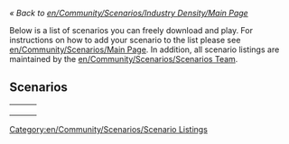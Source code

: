 [[Category:en/Community/Scenarios/Scenario Listings]]

''« Back to [[en/Community/Scenarios/Industry Density/Main Page]]''

Below is a list of scenarios you can freely download and play. For instructions on how to add your scenario to the list please see [[en/Community/Scenarios/Main Page]]. In addition, all scenario listings are maintained by the [[en/Community/Scenarios/Scenarios Team]].

==Scenarios==

{|
|-
|style="border:none;background:white"|

|style="border:none;background:white"|

|style="border:none;background:white"|

|-
|style="border:none;background:white"|

|style="border:none;background:white"|

|style="border:none;background:white"|

|-
|}